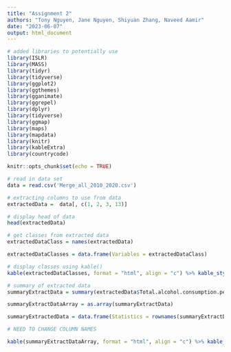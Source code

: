 ```yaml
---
title: "Assignment 2"
authors: "Tony Nguyen, Jane Nguyen, Shiyuan Zhang, Naveed Aamir"
date: "2023-06-07"
output: html_document
---
```


```r

# added libraries to potentially use 
library(ISLR)
library(MASS)
library(tidyr)
library(tidyverse)
library(ggplot2)
library(ggthemes)
library(gganimate)
library(ggrepel)
library(dplyr)
library(tidyverse)
library(ggmap)
library(maps)
library(mapdata) 
library(knitr)
library(kableExtra)
library(countrycode)

knitr::opts_chunk$set(echo = TRUE)

```


```r

# read in data set 
data = read.csv('Merge_all_2010_2020.csv')

```


```r

# extracting columns to use from data 
extractedData =  data[, c(1, 2, 3, 13)]

# display head of data 
head(extractedData)

```


```r

# get classes from extracted data  
extractedDataClass = names(extractedData)

extractedDataClasses = data.frame(Variables = extractedDataClass)

# display classes using kable()
kable(extractedDataClasses, format = "html", align = "c") %>% kable_styling(bootstrap_options = c("striped", "hover"), full_width = FALSE)

```


```r

# summary of extracted data 
summaryExtractData = summary(extractedData$Total.alcohol.consumption.per.capita..liters.of.pure.alcohol..projected.estimates..15..years.of.age..y)

summaryExtractDataArray = as.array(summaryExtractData)

summaryExtractedData = data.frame(Statistics = rownames(summaryExtractDataArray), Values = summaryExtractDataArray, stringsAsFactors = FALSE)

# NEED TO CHANGE COLUMN NAMES

kable(summaryExtractDataArray, format = "html", align = "c") %>% kable_styling(bootstrap_options = c("striped", "hover"), full_width = FALSE)

```


